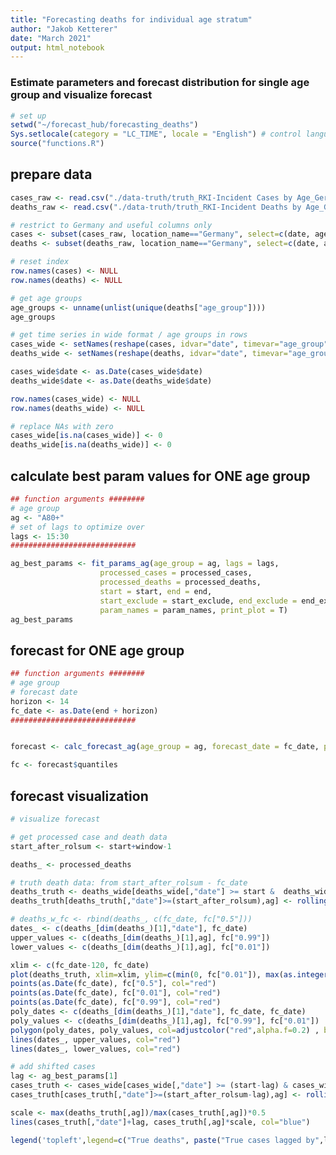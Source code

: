 ```yaml
---
title: "Forecasting deaths for individual age stratum"
author: "Jakob Ketterer"
date: "March 2021"
output: html_notebook
---
```


### Estimate parameters and forecast distribution for single age group and visualize forecast


```r
# set up
setwd("~/forecast_hub/forecasting_deaths")
Sys.setlocale(category = "LC_TIME", locale = "English") # control language
source("functions.R")
```

## prepare data

```r
cases_raw <- read.csv("./data-truth/truth_RKI-Incident Cases by Age_Germany.csv")
deaths_raw <- read.csv("./data-truth/truth_RKI-Incident Deaths by Age_Germany.csv")

# restrict to Germany and useful columns only
cases <- subset(cases_raw, location_name=="Germany", select=c(date, age_group, value))
deaths <- subset(deaths_raw, location_name=="Germany", select=c(date, age_group, value))

# reset index
row.names(cases) <- NULL
row.names(deaths) <- NULL

# get age groups
age_groups <- unname(unlist(unique(deaths["age_group"])))
age_groups

# get time series in wide format / age groups in rows
cases_wide <- setNames(reshape(cases, idvar="date", timevar="age_group", direction = "wide"), c("date", age_groups))
deaths_wide <- setNames(reshape(deaths, idvar="date", timevar="age_group", direction = "wide"), c("date", age_groups))

cases_wide$date <- as.Date(cases_wide$date)
deaths_wide$date <- as.Date(deaths_wide$date)

row.names(cases_wide) <- NULL
row.names(deaths_wide) <- NULL

# replace NAs with zero
cases_wide[is.na(cases_wide)] <- 0
deaths_wide[is.na(deaths_wide)] <- 0
```

## calculate best param values for ONE age group

```r
## function arguments ########
# age group
ag <- "A80+"
# set of lags to optimize over
lags <- 15:30
############################

ag_best_params <- fit_params_ag(age_group = ag, lags = lags, 
                    processed_cases = processed_cases, 
                    processed_deaths = processed_deaths,
                    start = start, end = end,
                    start_exclude = start_exclude, end_exclude = end_exclude,
                    param_names = param_names, print_plot = T)
ag_best_params

```

## forecast for ONE age group

```r
## function arguments ########
# age group
# forecast date
horizon <- 14
fc_date <- as.Date(end + horizon)
############################


forecast <- calc_forecast_ag(age_group = ag, forecast_date = fc_date, processed_cases = processed_cases, lag = ag_best_params["lag"], size = ag_best_params["size"], cfr = ag_best_params["cfr"])

fc <- forecast$quantiles

```

## forecast visualization

```r
# visualize forecast

# get processed case and death data
start_after_rolsum <- start+window-1

deaths_ <- processed_deaths

# truth death data: from start_after_rolsum - fc_date
deaths_truth <- deaths_wide[deaths_wide[,"date"] >= start &  deaths_wide[,"date"] <= fc_date,c("date",ag)]
deaths_truth[deaths_truth[,"date"]>=(start_after_rolsum),ag] <- rolling_sum(deaths_truth[,ag], window = window)

# deaths_w_fc <- rbind(deaths_, c(fc_date, fc["0.5"]))
dates_ <- c(deaths_[dim(deaths_)[1],"date"], fc_date)
upper_values <- c(deaths_[dim(deaths_)[1],ag], fc["0.99"])
lower_values <- c(deaths_[dim(deaths_)[1],ag], fc["0.01"])

xlim <- c(fc_date-120, fc_date)
plot(deaths_truth, xlim=xlim, ylim=c(min(0, fc["0.01"]), max(as.integer(max(deaths_[,ag])), fc["0.99"])), main=paste(ag, "Death forecast for", fc_date, "based on data until", end), type="l", ylab="")
points(as.Date(fc_date), fc["0.5"], col="red")
points(as.Date(fc_date), fc["0.01"], col="red")
points(as.Date(fc_date), fc["0.99"], col="red")
poly_dates <- c(deaths_[dim(deaths_)[1],"date"], fc_date, fc_date)
poly_values <- c(deaths_[dim(deaths_)[1],ag], fc["0.99"], fc["0.01"])
polygon(poly_dates, poly_values, col=adjustcolor("red",alpha.f=0.2) , border = FALSE)
lines(dates_, upper_values, col="red")
lines(dates_, lower_values, col="red")

# add shifted cases
lag <- ag_best_params[1]
cases_truth <- cases_wide[cases_wide[,"date"] >= (start-lag) & cases_wide[,"date"] <= (as.Date(fc_date)-lag),c("date",ag)]
cases_truth[cases_truth[,"date"]>=(start_after_rolsum-lag),ag] <- rolling_sum(cases_truth[,ag], window = window)

scale <- max(deaths_truth[,ag])/max(cases_truth[,ag])*0.5
lines(cases_truth[,"date"]+lag, cases_truth[,ag]*scale, col="blue")

legend('topleft',legend=c("True deaths", paste("True cases lagged by",lag)), col=c("black", "blue"), lwd=c(1,1))


```
